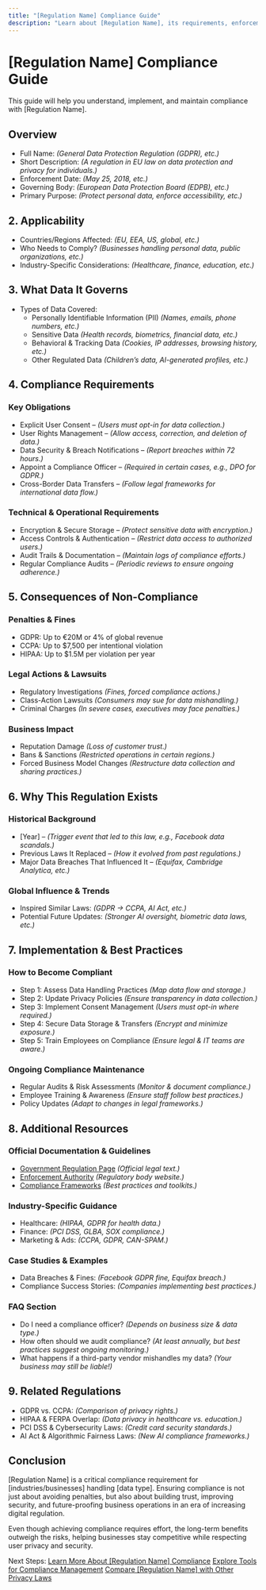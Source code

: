 ```yaml
---
title: "[Regulation Name] Compliance Guide"
description: "Learn about [Regulation Name], its requirements, enforcement, and best practices."
---
```


# [Regulation Name] Compliance Guide

This guide will help you understand, implement, and maintain compliance with [Regulation Name].

## Overview
- Full Name: *(General Data Protection Regulation (GDPR), etc.)*
- Short Description: *(A regulation in EU law on data protection and privacy for individuals.)*
- Enforcement Date: *(May 25, 2018, etc.)*
- Governing Body: *(European Data Protection Board (EDPB), etc.)*
- Primary Purpose: *(Protect personal data, enforce accessibility, etc.)*

## 2. Applicability
- Countries/Regions Affected: *(EU, EEA, US, global, etc.)*
- Who Needs to Comply? *(Businesses handling personal data, public organizations, etc.)*
- Industry-Specific Considerations: *(Healthcare, finance, education, etc.)*

## 3. What Data It Governs
- Types of Data Covered:
  - Personally Identifiable Information (PII) *(Names, emails, phone numbers, etc.)*
  - Sensitive Data *(Health records, biometrics, financial data, etc.)*
  - Behavioral & Tracking Data *(Cookies, IP addresses, browsing history, etc.)*
  - Other Regulated Data *(Children’s data, AI-generated profiles, etc.)*

## 4. Compliance Requirements
### Key Obligations
- Explicit User Consent – *(Users must opt-in for data collection.)*
- User Rights Management – *(Allow access, correction, and deletion of data.)*
- Data Security & Breach Notifications – *(Report breaches within 72 hours.)*
- Appoint a Compliance Officer – *(Required in certain cases, e.g., DPO for GDPR.)*
- Cross-Border Data Transfers – *(Follow legal frameworks for international data flow.)*

### Technical & Operational Requirements
- Encryption & Secure Storage – *(Protect sensitive data with encryption.)*
- Access Controls & Authentication – *(Restrict data access to authorized users.)*
- Audit Trails & Documentation – *(Maintain logs of compliance efforts.)*
- Regular Compliance Audits – *(Periodic reviews to ensure ongoing adherence.)*

## 5. Consequences of Non-Compliance
### Penalties & Fines
- GDPR: Up to €20M or 4% of global revenue
- CCPA: Up to $7,500 per intentional violation
- HIPAA: Up to $1.5M per violation per year

### Legal Actions & Lawsuits
- Regulatory Investigations *(Fines, forced compliance actions.)*
- Class-Action Lawsuits *(Consumers may sue for data mishandling.)*
- Criminal Charges *(In severe cases, executives may face penalties.)*

### Business Impact
- Reputation Damage *(Loss of customer trust.)*
- Bans & Sanctions *(Restricted operations in certain regions.)*
- Forced Business Model Changes *(Restructure data collection and sharing practices.)*

## 6. Why This Regulation Exists
### Historical Background
- [Year] – *(Trigger event that led to this law, e.g., Facebook data scandals.)*
- Previous Laws It Replaced – *(How it evolved from past regulations.)*
- Major Data Breaches That Influenced It – *(Equifax, Cambridge Analytica, etc.)*

### Global Influence & Trends
- Inspired Similar Laws: *(GDPR → CCPA, AI Act, etc.)*
- Potential Future Updates: *(Stronger AI oversight, biometric data laws, etc.)*

## 7. Implementation & Best Practices
### How to Become Compliant
- Step 1: Assess Data Handling Practices *(Map data flow and storage.)*
- Step 2: Update Privacy Policies *(Ensure transparency in data collection.)*
- Step 3: Implement Consent Management *(Users must opt-in where required.)*
- Step 4: Secure Data Storage & Transfers *(Encrypt and minimize exposure.)*
- Step 5: Train Employees on Compliance *(Ensure legal & IT teams are aware.)*

### Ongoing Compliance Maintenance
- Regular Audits & Risk Assessments *(Monitor & document compliance.)*
- Employee Training & Awareness *(Ensure staff follow best practices.)*
- Policy Updates *(Adapt to changes in legal frameworks.)*

## 8. Additional Resources
### Official Documentation & Guidelines
- [Government Regulation Page](#) *(Official legal text.)*
- [Enforcement Authority](#) *(Regulatory body website.)*
- [Compliance Frameworks](#) *(Best practices and toolkits.)*

### Industry-Specific Guidance
- Healthcare: *(HIPAA, GDPR for health data.)*
- Finance: *(PCI DSS, GLBA, SOX compliance.)*
- Marketing & Ads: *(CCPA, GDPR, CAN-SPAM.)*

### Case Studies & Examples
- Data Breaches & Fines: *(Facebook GDPR fine, Equifax breach.)*
- Compliance Success Stories: *(Companies implementing best practices.)*

### FAQ Section
- Do I need a compliance officer? *(Depends on business size & data type.)*
- How often should we audit compliance? *(At least annually, but best practices suggest ongoing monitoring.)*
- What happens if a third-party vendor mishandles my data? *(Your business may still be liable!)*

## 9. Related Regulations
- GDPR vs. CCPA: *(Comparison of privacy rights.)*
- HIPAA & FERPA Overlap: *(Data privacy in healthcare vs. education.)*
- PCI DSS & Cybersecurity Laws: *(Credit card security standards.)*
- AI Act & Algorithmic Fairness Laws: *(New AI compliance frameworks.)*

## Conclusion
[Regulation Name] is a critical compliance requirement for [industries/businesses] handling [data type]. Ensuring compliance is not just about avoiding penalties, but also about building trust, improving security, and future-proofing business operations in an era of increasing digital regulation.

Even though achieving compliance requires effort, the long-term benefits outweigh the risks, helping businesses stay competitive while respecting user privacy and security.

Next Steps:
[Learn More About [Regulation Name] Compliance](#)
[Explore Tools for Compliance Management](#)
[Compare [Regulation Name] with Other Privacy Laws](#)

